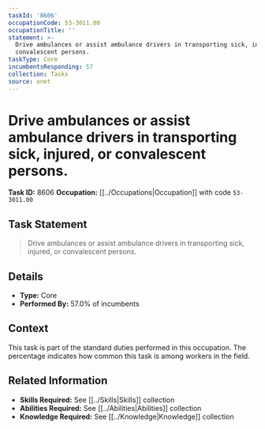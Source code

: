 ```yaml
---
taskId: '8606'
occupationCode: 53-3011.00
occupationTitle: ''
statement: >-
  Drive ambulances or assist ambulance drivers in transporting sick, injured, or
  convalescent persons.
taskType: Core
incumbentsResponding: 57
collection: Tasks
source: onet
---
```

# Drive ambulances or assist ambulance drivers in transporting sick, injured, or convalescent persons.

**Task ID:** 8606
**Occupation:** [[../Occupations|Occupation]] with code `53-3011.00`

## Task Statement

> Drive ambulances or assist ambulance drivers in transporting sick, injured, or convalescent persons.

## Details

- **Type:** Core
- **Performed By:** 57.0% of incumbents

## Context

This task is part of the standard duties performed in this occupation. The percentage indicates how common this task is among workers in the field.

## Related Information

- **Skills Required:** See [[../Skills|Skills]] collection
- **Abilities Required:** See [[../Abilities|Abilities]] collection
- **Knowledge Required:** See [[../Knowledge|Knowledge]] collection
